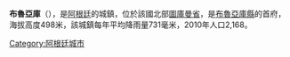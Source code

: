 '''布魯亞庫'''（{{lang-es|Burruyacú}}），是[[阿根廷|阿根廷]]的城鎮，位於該國北部[[圖庫曼省|圖庫曼省]]，是[[布魯亞庫縣|布魯亞庫縣]]的首府，海拔高度498米，該城鎮每年平均降雨量731毫米，2010年人口2,168。

{{coord|26|30|S|64|45|W|display=title|region:AR_type:city_source:GNS-enwiki}}

{{Argentina-geo-stub}}
[[Category:阿根廷城市|Category:阿根廷城市]]